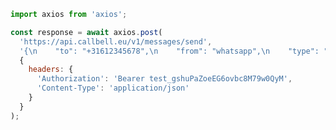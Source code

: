 ```js
import axios from 'axios';

const response = await axios.post(
  'https://api.callbell.eu/v1/messages/send',
  '{\n    "to": "+31612345678",\n    "from": "whatsapp",\n    "type": "image",\n    "content": {\n      "url": "https://example.com/my_image.jpeg",\n      "text: "This is my caption"\n    }\n  }',
  {
    headers: {
      'Authorization': 'Bearer test_gshuPaZoeEG6ovbc8M79w0QyM',
      'Content-Type': 'application/json'
    }
  }
);

```